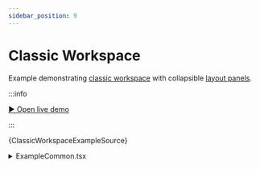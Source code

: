 ```yaml
---
sidebar_position: 9
---
```


# Classic Workspace

Example demonstrating [classic workspace](/docs/components/workspace) with
collapsible [layout panels](/docs/components/workspace-layout-panels).

:::info

[▶︎ Open live demo](/playground/classic-workspace)

:::


<CodeBlock language="tsx"
  title="/src/examples/PlaygroundClassicWorkspace.tsx"
  showLineNumbers>
  {ClassicWorkspaceExampleSource}
</CodeBlock>

<details>
  <summary>ExampleCommon.tsx</summary>
  <CodeBlock language="tsx"
    title="/src/examples/ExampleCommon.tsx"
    showLineNumbers>
    {ExampleCommonSource}
  </CodeBlock>
</details>
